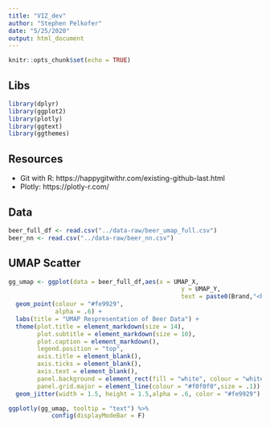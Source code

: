 ```yaml
---
title: "VIZ_dev"
author: "Stephen Pelkofer"
date: "5/25/2020"
output: html_document
---
```


```r
knitr::opts_chunk$set(echo = TRUE)
```

## Libs

```r
library(dplyr)
library(ggplot2)
library(plotly)
library(ggtext)
library(ggthemes)
```


## Resources

* Git with R: https://happygitwithr.com/existing-github-last.html
* Plotly: https://plotly-r.com/

## Data

```r
beer_full_df <- read.csv("../data-raw/beer_umap_full.csv")
beer_nn <- read.csv("../data-raw/beer_nn.csv")
```

## UMAP Scatter

```r
gg_umap <- ggplot(data = beer_full_df,aes(x = UMAP_X,
                                                y = UMAP_Y,
                                                text = paste0(Brand,"<br>",Brand_Style,"<br>","ABV: ",ABV))) +
  geom_point(colour = "#fe9929",
             alpha = .6) +
  labs(title = "UMAP Respresentation of Beer Data") +
  theme(plot.title = element_markdown(size = 14),
        plot.subtitle = element_markdown(size = 10),
        plot.caption = element_markdown(),
        legend.position = "top",
        axis.title = element_blank(),
        axis.ticks = element_blank(),
        axis.text = element_blank(),
        panel.background = element_rect(fill = "white", colour = "white"),
        panel.grid.major = element_line(colour = "#f0f0f0",size = .1)) + 
  geom_jitter(width = 1.5, height = 1.5,alpha = .6, color = "#fe9929")

ggplotly(gg_umap, tooltip = "text") %>%
            config(displayModeBar = F)
```

